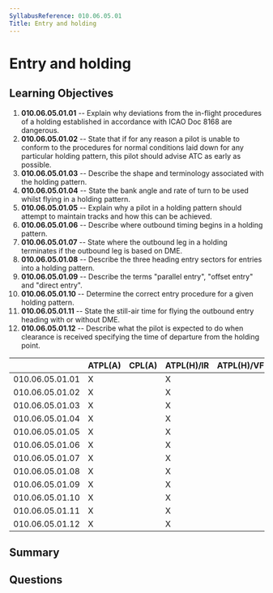 ```yaml
---
SyllabusReference: 010.06.05.01
Title: Entry and holding
---
```


# Entry and holding

## Learning Objectives

1. **010.06.05.01.01** -- Explain why deviations from the in-flight procedures
   of a holding established in accordance with ICAO Doc 8168 are dangerous.
2. **010.06.05.01.02** -- State that if for any reason a pilot is unable to
   conform to the procedures for normal conditions laid down for any particular
   holding pattern, this pilot should advise ATC as early as possible.
3. **010.06.05.01.03** -- Describe the shape and terminology associated with the
   holding pattern.
4. **010.06.05.01.04** -- State the bank angle and rate of turn to be used
   whilst flying in a holding pattern.
5. **010.06.05.01.05** -- Explain why a pilot in a holding pattern should
   attempt to maintain tracks and how this can be achieved.
6. **010.06.05.01.06** -- Describe where outbound timing begins in a holding
   pattern.
7. **010.06.05.01.07** -- State where the outbound leg in a holding terminates
   if the outbound leg is based on DME.
8. **010.06.05.01.08** -- Describe the three heading entry sectors for entries
   into a holding pattern.
9. **010.06.05.01.09** -- Describe the terms "parallel entry", "offset entry"
   and "direct entry".
10. **010.06.05.01.10** -- Determine the correct entry procedure for a given
    holding pattern.
11. **010.06.05.01.11** -- State the still-air time for flying the outbound
    entry heading with or without DME.
12. **010.06.05.01.12** -- Describe what the pilot is expected to do when
    clearance is received specifying the time of departure from the holding
    point.

|                 | ATPL(A) | CPL(A) | ATPL(H)/IR | ATPL(H)/VFR | CPL(H) | IR  | CBIR(A) |
| --------------- | ------- | ------ | ---------- | ----------- | ------ | --- | ------- |
| 010.06.05.01.01 | X       |        | X          |             |        | X   | X       |
| 010.06.05.01.02 | X       |        | X          |             |        | X   | X       |
| 010.06.05.01.03 | X       |        | X          |             |        | X   | X       |
| 010.06.05.01.04 | X       |        | X          |             |        | X   | X       |
| 010.06.05.01.05 | X       |        | X          |             |        | X   | X       |
| 010.06.05.01.06 | X       |        | X          |             |        | X   | X       |
| 010.06.05.01.07 | X       |        | X          |             |        | X   | X       |
| 010.06.05.01.08 | X       |        | X          |             |        | X   | X       |
| 010.06.05.01.09 | X       |        | X          |             |        | X   | X       |
| 010.06.05.01.10 | X       |        | X          |             |        | X   | X       |
| 010.06.05.01.11 | X       |        | X          |             |        | X   | X       |
| 010.06.05.01.12 | X       |        | X          |             |        | X   | X       |

## Summary

## Questions
